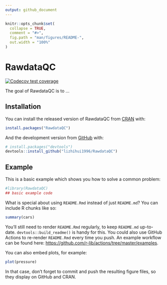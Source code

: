 ```yaml
---
output: github_document
---
```


<!-- README.md is generated from README.Rmd. Please edit that file -->

```r
knitr::opts_chunk$set(
  collapse = TRUE,
  comment = "#>",
  fig.path = "man/figures/README-",
  out.width = "100%"
)
```

# RawdataQC

<!-- badges: start -->
[![Codecov test coverage](https://codecov.io/gh/lizhihui1996/RawdataQC/branch/master/graph/badge.svg)](https://codecov.io/gh/lizhihui1996/RawdataQC?branch=master)
<!-- badges: end -->

The goal of RawdataQC is to ...

## Installation

You can install the released version of RawdataQC from [CRAN](https://CRAN.R-project.org) with:

``` r
install.packages("RawdataQC")
```

And the development version from [GitHub](https://github.com/) with:

``` r
# install.packages("devtools")
devtools::install_github("lizhihui1996/RawdataQC")
```
## Example

This is a basic example which shows you how to solve a common problem:

```r
#library(RawdataQC)
## basic example code
```

What is special about using `README.Rmd` instead of just `README.md`? You can include R chunks like so:

```r
summary(cars)
```

You'll still need to render `README.Rmd` regularly, to keep `README.md` up-to-date. `devtools::build_readme()` is handy for this. You could also use GitHub Actions to re-render `README.Rmd` every time you push. An example workflow can be found here: <https://github.com/r-lib/actions/tree/master/examples>.

You can also embed plots, for example:

```r
plot(pressure)
```

In that case, don't forget to commit and push the resulting figure files, so they display on GitHub and CRAN.
